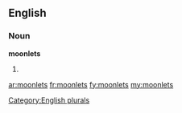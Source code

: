==English==

===Noun===
'''moonlets'''

# {{plural of|[[moonlet]]}}

[[Category:English plurals]]

[[ar:moonlets]]
[[fr:moonlets]]
[[fy:moonlets]]
[[my:moonlets]]